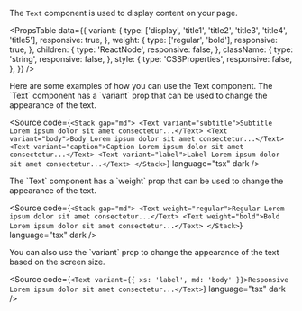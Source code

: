 
<Meta of={TextStories} />

<Unstyled>

<Title type="h1">Text</Title>

<Text>The `Text` component is used to display content on your page.</Text>

<Canvas of={TextStories.Default} />

<Source of={TextStories.Default} dark />

<Title type="h2" style={{ marginBottom: '16px' }}>
  API reference
</Title>

<PropsTable
  data={{
    variant: {
      type: ['display', 'title1', 'title2', 'title3', 'title4', 'title5'],
      responsive: true,
    },
    weight: {
      type: ['regular', 'bold'],
      responsive: true,
    },
    children: {
      type: 'ReactNode',
      responsive: false,
    },
    className: {
      type: 'string',
      responsive: false,
    },
    style: {
      type: 'CSSProperties',
      responsive: false,
    },
  }}
/>

<Title type="h2">Examples</Title>
<Text>Here are some examples of how you can use the Text component.</Text>

<Title type="h3">All variants</Title>
<Text>
  The `Text` component has a `variant` prop that can be used to change the
  appearance of the text.
</Text>

<Canvas of={TextStories.AllVariants} />

<Source
  code={`<Stack gap="md">
  <Text variant="subtitle">Subtitle Lorem ipsum dolor sit amet consectetur...</Text>
  <Text variant="body">Body Lorem ipsum dolor sit amet consectetur...</Text>
  <Text variant="caption">Caption Lorem ipsum dolor sit amet consectetur...</Text>
  <Text variant="label">Label Lorem ipsum dolor sit amet consectetur...</Text>
</Stack>`}
  language="tsx"
  dark
/>

<Title type="h3">All weights</Title>
<Text>
  The `Text` component has a `weight` prop that can be used to change the
  appearance of the text.
</Text>

<Canvas of={TextStories.AllWeights} />

<Source
  code={`<Stack gap="md">
  <Text weight="regular">Regular Lorem ipsum dolor sit amet consectetur...</Text>
  <Text weight="bold">Bold Lorem ipsum dolor sit amet consectetur...</Text>
</Stack>`}
  language="tsx"
  dark
/>

<Title type="h3">Responsive</Title>
<Text>
  You can also use the `variant` prop to change the appearance of the text based
  on the screen size.
</Text>

<Source
  code={`<Text variant={{ xs: 'label', md: 'body' }}>Responsive Lorem ipsum dolor sit amet consectetur...</Text>`}
  language="tsx"
  dark
/>

</Unstyled>

